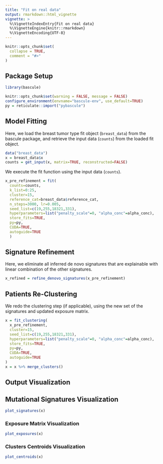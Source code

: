 ```yaml
---
title: "Fit on real data"
output: rmarkdown::html_vignette
vignette: >
  %\VignetteIndexEntry{Fit on real data}
  %\VignetteEngine{knitr::rmarkdown}
  %\VignetteEncoding{UTF-8}
---
```


```r
knitr::opts_chunk$set(
  collapse = TRUE,
  comment = "#>"
)
```

## Package Setup

```r
library(bascule)
```

```r
knitr::opts_chunk$set(warning = FALSE, message = FALSE)
configure_environment(envname="bascule-env", use_default=TRUE)
py = reticulate::import("pybascule")
```

## Model Fitting

Here, we load the breast tumor type fit object (`breast_data`) from the bascule package, and retrieve the input data (`counts`) from the loaded fit object.

```r
data("breast_data")
x = breast_data$x
counts = get_input(x, matrix=TRUE, reconstructed=FALSE)
```

We execute the fit function using the input data (`counts`).

```r
x_pre_refinement = fit(
  counts=counts,
  k_list=0:25,
  cluster=15,
  reference_cat=breast_data$reference_cat,
  n_steps=3000, lr=0.005,
  seed_list=c(19,255,18321,331),
  hyperparameters=list("penalty_scale"=0, "alpha_conc"=alpha_conc),
  store_fits=TRUE,
  py=py, 
  CUDA=TRUE, 
  autoguide=TRUE
  )
```


## Signature Refinement

Here, we eliminate all inferred de novo signatures that are explainable with linear combination of the other signatures.

```r
x_refined = refine_denovo_signatures(x_pre_refinement)
```

## Patients Re-Clustering

We redo the clustering step (if applicable), using the new set of the signatures and updated exposure matrix.

```r
x = fit_clustering(
  x_pre_refinement,
  cluster=15,
  seed_list=c(19,255,18321,331),
  hyperparameters=list("penalty_scale"=0, "alpha_conc"=alpha_conc),
  store_fits=TRUE,
  py=py, 
  CUDA=TRUE, 
  autoguide=TRUE
)
x = x %>% merge_clusters()
```


## Output Visualization

## Mutational Signatures Visualization

```r
plot_signatures(x)
```

### Exposure Matrix Visualization

```r
plot_exposures(x)
```

### Clusters Centroids Visualization

```r
plot_centroids(x)
```


